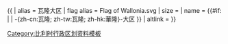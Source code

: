<noinclude>{{不是|Template:Country data Wallonia}}</noinclude>{{ {{{1<noinclude>|country showdata</noinclude>}}}
| alias = 瓦隆大区
| flag alias = Flag of Wallonia.svg
| size = {{{size|}}}
| name = {{#if: {{{name|}}} | {{{name|}}} | -{zh-cn:瓦隆; zh-tw:瓦隆; zh-hk:華隆}-大区 }}
| altlink = {{{altlink|}}}
}}<noinclude>
[[Category:比利时行政区划资料模板‎]]
</noinclude>